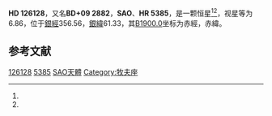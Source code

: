 {{Starbox begin
| name = HD 126128
}}
{{Starbox observe
| epoch = [[J2000.0|J2000.0]]
| constell = {{星座名待查}}<ref name=SIMBAD>{{cite web
 | url=http://simbad.u-strasbg.fr/simbad/sim-id?Ident=HR+5385
 | title =Pulsating variable Star
 | publisher=Centre de Données astronomiques de Strasbourg
 | work=SIMBAD
 | accessdate=2012-07-13}}</ref><ref name=DATA>{{cite web
 | url=http://vizier.u-strasbg.fr/viz-bin/VizieR-5?-out.add=.&-source=5050&-corr=PK=HR&-out.max=9999&HR=5385
 | title=VizieR Detailed Page
 | accessdate=2012-07-13
 | archive-date=2016-03-05
 | archive-url=https://web.archive.org/web/20160305033344/http://vizier.u-strasbg.fr/viz-bin/VizieR-5?-out.add=.&-source=5050&-corr=PK=HR&-out.max=9999&HR=5385
 | dead-url=no
 }}</ref>
| 星官 = 
| ra = {{RA|14|23|22.6}}<ref name=SIMBAD /><ref name=DATA />
| dec = {{DEC|+8|26|42}}<ref name=SIMBAD /><ref name=DATA />
| appmag_v = 6.86<ref name=SIMBAD /><ref name=DATA />
}}
{{Starbox character
| class = F0V+F2V<ref name=SIMBAD /><ref name=DATA />
| b-v = 0.43<ref name=SIMBAD /><ref name=DATA />
| u-b = -0.01<ref name=SIMBAD /><ref name=DATA />
| r-i = <ref name=SIMBAD /><ref name=DATA />
| variable = 
}}
{{Starbox astrometry
| radial_v = -0.01
| prop_mo_ra = -18
| parallax = 0.016
| p_error = 
}}
{{Starbox catalog
| names =BD+09 2882，[[SAO星表|SAO]] ，[[HD星表|HD]] 126128，[[HR星表|HR]] 5385}}
{{Starbox reference |Simbad=HR+5385}}
{{Starbox end}}

'''HD 126128'''，又名'''BD+09 2882'''，'''SAO '''、'''HR 5385'''，是一颗恒星<ref name=SIMBAD /><ref name=DATA />，视星等为6.86，位于[[銀道座標系|銀經]]356.56，[[銀道座標系|銀緯]]61.33，其[[B1900.0|B1900.0]]坐标为赤經{{RA|14|18|27.5}}，赤緯{{DEC|+8|61.33|0}}。

== 参考文献 ==
{{reflist}}

{{star-stub}}

[[Category:HD和HDE天體|126128]]
[[Category:HR天體|5385]]
[[Category:SAO天體|SAO天體]]
[[Category:牧夫座|Category:牧夫座]]
